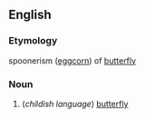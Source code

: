 ==English==
===Etymology===
spoonerism ([[eggcorn]]) of [[butterfly]]

===Noun===
{{en-noun|flutterbies}}

# (''childish language'') [[butterfly]]